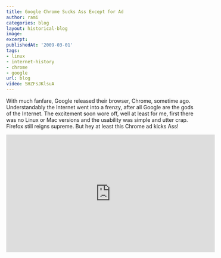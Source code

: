 ```yaml
---
title: Google Chrome Sucks Ass Except for Ad
author: rami
categories: blog
layout: historical-blog
image:
excerpt:
publishedAt: '2009-03-01'
tags:
- linux
- internet-history
- chrome
- google
url: blog
video: SHZFsJKlsuA
---
```


With much fanfare, Google released their browser, Chrome, sometime ago. Understandably the Internet went into a frenzy, after all Google are the gods of the Internet. The excitement soon wore off, well at least for me, first there was no Linux or Mac versions and the usability was simple and utter crap. Firefox still reigns supreme. But hey at least this Chrome ad kicks Ass!

<iframe width="560" height="315" src="https://www.youtube-nocookie.com/embed/SHZFsJKlsuA?rel=0" frameborder="0" allow="autoplay; encrypted-media" allowfullscreen></iframe>
